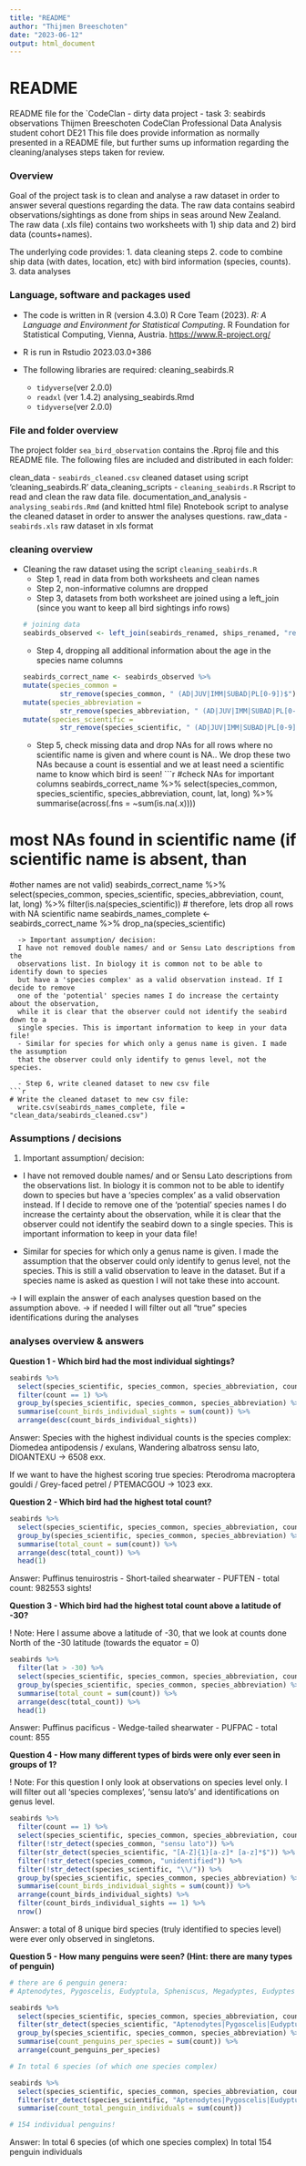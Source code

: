 ```yaml
---
title: "README"
author: "Thijmen Breeschoten"
date: "2023-06-12"
output: html_document
---
```


# README 

README file for the `CodeClan - dirty data project - task 3: seabirds observations
Thijmen Breeschoten 
CodeClan Professional Data Analysis student cohort DE21
This file does provide information as normally presented in a README file, but 
further sums up information regarding the cleaning/analyses steps taken for review.

### Overview
Goal of the project task is to clean and analyse a raw dataset in order to answer 
several questions regarding the data.
The raw data contains seabird observations/sightings as done from ships in seas 
around New Zealand. The raw data (.xls file) contains two worksheets with 1) ship data 
and 2) bird data (counts+names). 

The underlying code provides:
1. data cleaning steps
2. code to combine ship data (with dates, location, etc) with bird information
  (species, counts).
3. data analyses

### Language, software and packages used

* The code is written in R (version 4.3.0)
  R Core Team (2023). _R: A Language and Environment for Statistical Computing_. 
  R Foundation for Statistical Computing, Vienna, Austria.
   <https://www.R-project.org/>

* R is run in Rstudio 2023.03.0+386 

* The following libraries are required:
  cleaning_seabirds.R
  - `tidyverse`(ver 2.0.0)
  - `readxl` (ver 1.4.2)
  analysing_seabirds.Rmd
  - `tidyverse`(ver 2.0.0)
  
### File and folder overview
The project folder `sea_bird_observation` contains the .Rproj file and this README file.
The following files are included and distributed in each folder:

clean_data
  - `seabirds_cleaned.csv` cleaned dataset using script 'cleaning_seabirds.R'
data_cleaning_scripts
  - `cleaning_seabirds.R` Rscript to read and clean the raw data file.
documentation_and_analysis
  - `analysing_seabirds.Rmd` (and knitted html file) Rnotebook script to analyse the
    cleaned dataset in order to answer the analyses questions.
raw_data
  - `seabirds.xls` raw dataset in xls format

### cleaning overview

* Cleaning the raw dataset using the script `cleaning_seabirds.R`
  - Step 1, read in data from both worksheets and clean names
  - Step 2, non-informative columns are dropped
  - Step 3, datasets from both worksheet are joined using a left_join 
    (since you want to keep all bird sightings info rows)
```r
# joining data
seabirds_observed <- left_join(seabirds_renamed, ships_renamed, "record_id")
```
  - Step 4, dropping all additional information about the age in the species name columns
```r
seabirds_correct_name <- seabirds_observed %>% 
  mutate(species_common = 
           str_remove(species_common, " (AD|JUV|IMM|SUBAD|PL[0-9])$")) %>% 
  mutate(species_abbreviation = 
           str_remove(species_abbreviation, " (AD|JUV|IMM|SUBAD|PL[0-9])$")) %>%
  mutate(species_scientific = 
           str_remove(species_scientific, " (AD|JUV|IMM|SUBAD|PL[0-9])$"))
```
  - Step 5, check missing data and drop NAs for all rows where no scientific name is given
            and where count is NA..
  We drop these two NAs because a count is essential and we at least need a 
  scientific name to know which bird is seen!
```r
#check NAs for important columns
seabirds_correct_name %>% 
  select(species_common, species_scientific, species_abbreviation, count, lat, long) %>% 
  summarise(across(.fns = ~sum(is.na(.x))))

# most NAs found in scientific name (if scientific name is absent, than 
#other names are not valid)
seabirds_correct_name %>% 
  select(species_common, species_scientific, species_abbreviation, count, lat, long) %>% 
  filter(is.na(species_scientific))
# therefore, lets drop all rows with NA scientific name
seabirds_names_complete <- seabirds_correct_name %>% 
  drop_na(species_scientific)
```
  -> Important assumption/ decision:
  I have not removed double names/ and or Sensu Lato descriptions from the
  observations list. In biology it is common not to be able to identify down to species
  but have a 'species complex' as a valid observation instead. If I decide to remove 
  one of the 'potential' species names I do increase the certainty about the observation,
  while it is clear that the observer could not identify the seabird down to a 
  single species. This is important information to keep in your data file!
  - Similar for species for which only a genus name is given. I made the assumption 
  that the observer could only identify to genus level, not the species.
  
  - Step 6, write cleaned dataset to new csv file
```r
# Write the cleaned dataset to new csv file:
  write.csv(seabirds_names_complete, file = "clean_data/seabirds_cleaned.csv")
```
  

### Assumptions / decisions
1. Important assumption/ decision:
- I have not removed double names/ and or Sensu Lato descriptions from the
  observations list. In biology it is common not to be able to identify down to species
  but have a 'species complex' as a valid observation instead. If I decide to remove 
  one of the 'potential' species names I do increase the certainty about the observation,
  while it is clear that the observer could not identify the seabird down to a 
  single species. This is important information to keep in your data file!
  
- Similar for species for which only a genus name is given. I made the assumption 
  that the observer could only identify to genus level, not the species. This is 
  still a valid observation to leave in the dataset. But if a species name is asked
  as question I will not take these into account.
  
-> I will explain the answer of each analyses question based on the assumption above.
-> if needed I will filter out all "true" species identifications during the analyses

### analyses overview & answers
**Question 1 - Which bird had the most individual sightings?**
  
```r
seabirds %>% 
  select(species_scientific, species_common, species_abbreviation, count) %>% 
  filter(count == 1) %>% 
  group_by(species_scientific, species_common, species_abbreviation) %>% 
  summarise(count_birds_individual_sights = sum(count)) %>% 
  arrange(desc(count_birds_individual_sights))
```
  Answer:
  Species with the highest individual counts is the species complex:
  Diomedea antipodensis / exulans, Wandering albatross sensu lato, DIOANTEXU
  -> 6508 exx.

  If we want to have the highest scoring true species:
  Pterodroma macroptera gouldi / Grey-faced petrel / PTEMACGOU
  -> 1023 exx.
  
**Question 2 - Which bird had the highest total count?**

```r
seabirds %>% 
  select(species_scientific, species_common, species_abbreviation, count) %>% 
  group_by(species_scientific, species_common, species_abbreviation) %>% 
  summarise(total_count = sum(count)) %>% 
  arrange(desc(total_count)) %>% 
  head(1)
```
  Answer:
  Puffinus tenuirostris - Short-tailed shearwater - PUFTEN - total count: 982553 sights!

**Question 3 - Which bird had the highest total count above a latitude of -30?**

! Note: Here I assume above a latitude of -30, that we look at counts done North of 
        the -30 latitude (towards the equator = 0)
```r
seabirds %>% 
  filter(lat > -30) %>% 
  select(species_scientific, species_common, species_abbreviation, count) %>% 
  group_by(species_scientific, species_common, species_abbreviation) %>% 
  summarise(total_count = sum(count)) %>% 
  arrange(desc(total_count)) %>% 
  head(1)
```
  Answer:
  Puffinus pacificus - Wedge-tailed shearwater - PUFPAC - total count: 855

**Question 4 - How many different types of birds were only ever seen in groups of 1?**

! Note: For this question I only look at observations on species level only.
        I will filter out all 'species complexes', 'sensu lato's' and identifications 
        on genus level.
```r
seabirds %>% 
  filter(count == 1) %>% 
  select(species_scientific, species_common, species_abbreviation, count) %>%
  filter(!str_detect(species_common, "sensu lato")) %>% 
  filter(str_detect(species_scientific, "[A-Z]{1}[a-z]* [a-z]*$")) %>% 
  filter(!str_detect(species_common, "unidentified")) %>% 
  filter(!str_detect(species_scientific, "\\/")) %>% 
  group_by(species_scientific, species_common, species_abbreviation) %>% 
  summarise(count_birds_individual_sights = sum(count)) %>% 
  arrange(count_birds_individual_sights) %>% 
  filter(count_birds_individual_sights == 1) %>% 
  nrow()
```
  Answer:
  a total of 8 unique bird species (truly identified to species level) were ever only 
  observed in singletons.

**Question 5 - How many penguins were seen? (Hint: there are many types of penguin)**
```r
# there are 6 penguin genera: 
# Aptenodytes, Pygoscelis, Eudyptula, Spheniscus, Megadyptes, Eudyptes

seabirds %>% 
  select(species_scientific, species_common, species_abbreviation, count) %>% 
  filter(str_detect(species_scientific, "Aptenodytes|Pygoscelis|Eudyptula|Spheniscus|Megadyptes|Eudyptes")) %>% 
  group_by(species_scientific, species_common, species_abbreviation) %>% 
  summarise(count_penguins_per_species = sum(count)) %>% 
  arrange(count_penguins_per_species)  

# In total 6 species (of which one species complex)

seabirds %>% 
  select(species_scientific, species_common, species_abbreviation, count) %>% 
  filter(str_detect(species_scientific, "Aptenodytes|Pygoscelis|Eudyptula|Spheniscus|Megadyptes|Eudyptes")) %>% 
  summarise(count_total_penguin_individuals = sum(count)) 

# 154 individual penguins! 
```
  Answer:
  In total 6 species (of which one species complex)
  In total 154 penguin individuals    



  

  